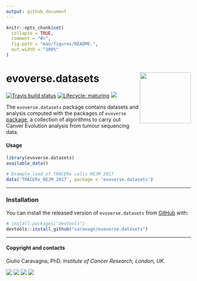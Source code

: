 ```yaml
---
output: github_document
---
```


```r
knitr::opts_chunk$set(
  collapse = TRUE,
  comment = "#>",
  fig.path = "man/figures/README-",
  out.width = "100%"
)
```


# evoverse.datasets <img src='man/figures/logo.png' align="right" height="139" />

<!-- badges: start -->

[![Travis build status](https://travis-ci.org/caravagn/CNAqc.svg?branch=master)](https://travis-ci.org/caravagn/CNAqc)
[![Lifecycle: maturing](https://img.shields.io/badge/lifecycle-maturing-blue.svg)](https://www.tidyverse.org/lifecycle/#maturing)
[![](https://img.shields.io/badge/Part%20of-evoverse-blue.svg)](https://caravagn.github.io/evoverse)
<!-- badges: end -->


The `evoverse.datasets` package contains datasets and analysis computed with the 
packages of `evoverse` [package](https://caravagn.github.io/evoverse), a collection of algorithms
to carry out Canver Evolution analysis from tumour sequencing data.

#### Usage

``` r
library(evoverse.datasets)
available_data()

# Example load of TRACERx calls NEJM 2017
data('TRACERx_NEJM_2017', package = 'evoverse.datasets')
```

-----

### Installation

You can install the released version of `evoverse.datasets` from
[GitHub](https://github.com/) with:

``` r
# install.packages("devtools")
devtools::install_github("caravagn/evoverse.datasets")
```

-----

#### Copyright and contacts

Giulio Caravagna, PhD. _Institute of Cancer Research, London, UK_.

[![](https://img.shields.io/badge/Email-gcaravagn@gmail.com-seagreen.svg)](mailto:gcaravagn@gmail.com)
[![](https://img.shields.io/badge/Github-caravagn-seagreen.svg)](https://github.com/caravagn)
[![](https://img.shields.io/badge/Twitter-@gcaravagna-steelblue.svg)](https://twitter.com/gcaravagna)
[![](https://img.shields.io/badge/Personal%20webpage-https://bit.ly/2kc9E6Y-red.svg)](https://sites.google.com/site/giuliocaravagna/)
